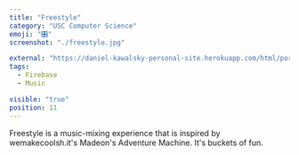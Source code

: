 ```yaml
---
title: "Freestyle"
category: "USC Computer Science"
emoji: "🎛️"
screenshot: "./freestyle.jpg"

external: "https://daniel-kawalsky-personal-site.herokuapp.com/html/portfolio/portfolio-entry-freestyle.html"
tags:
  - Firebase
  - Music

visible: "true"
position: 11
---
```


Freestyle is a music-mixing experience that is inspired by wemakecoolsh.it's Madeon's Adventure Machine. It's buckets of fun.
